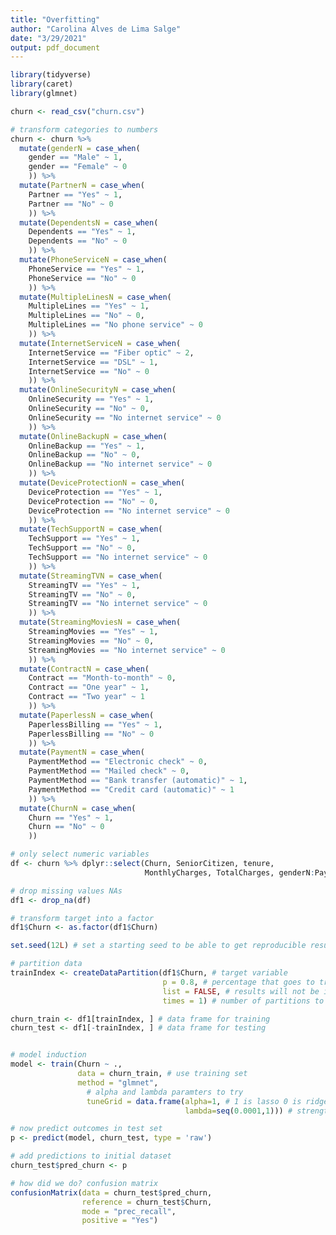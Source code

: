 ```yaml
---
title: "Overfitting"
author: "Carolina Alves de Lima Salge"
date: "3/29/2021"
output: pdf_document
---
```


```r
library(tidyverse)
library(caret)
library(glmnet)

churn <- read_csv("churn.csv")

# transform categories to numbers
churn <- churn %>% 
  mutate(genderN = case_when(
    gender == "Male" ~ 1,
    gender == "Female" ~ 0
    )) %>%
  mutate(PartnerN = case_when(
    Partner == "Yes" ~ 1,
    Partner == "No" ~ 0
    )) %>%
  mutate(DependentsN = case_when(
    Dependents == "Yes" ~ 1,
    Dependents == "No" ~ 0
    )) %>%
  mutate(PhoneServiceN = case_when(
    PhoneService == "Yes" ~ 1,
    PhoneService == "No" ~ 0
    )) %>%
  mutate(MultipleLinesN = case_when(
    MultipleLines == "Yes" ~ 1,
    MultipleLines == "No" ~ 0,
    MultipleLines == "No phone service" ~ 0
    )) %>%
  mutate(InternetServiceN = case_when(
    InternetService == "Fiber optic" ~ 2,
    InternetService == "DSL" ~ 1,
    InternetService == "No" ~ 0
    )) %>%
  mutate(OnlineSecurityN = case_when(
    OnlineSecurity == "Yes" ~ 1,
    OnlineSecurity == "No" ~ 0,
    OnlineSecurity == "No internet service" ~ 0
    )) %>%
  mutate(OnlineBackupN = case_when(
    OnlineBackup == "Yes" ~ 1,
    OnlineBackup == "No" ~ 0,
    OnlineBackup == "No internet service" ~ 0
    )) %>%
  mutate(DeviceProtectionN = case_when(
    DeviceProtection == "Yes" ~ 1,
    DeviceProtection == "No" ~ 0,
    DeviceProtection == "No internet service" ~ 0
    )) %>%
  mutate(TechSupportN = case_when(
    TechSupport == "Yes" ~ 1,
    TechSupport == "No" ~ 0,
    TechSupport == "No internet service" ~ 0
    )) %>%
  mutate(StreamingTVN = case_when(
    StreamingTV == "Yes" ~ 1,
    StreamingTV == "No" ~ 0,
    StreamingTV == "No internet service" ~ 0
    )) %>%
  mutate(StreamingMoviesN = case_when(
    StreamingMovies == "Yes" ~ 1,
    StreamingMovies == "No" ~ 0,
    StreamingMovies == "No internet service" ~ 0
    )) %>%
  mutate(ContractN = case_when(
    Contract == "Month-to-month" ~ 0,
    Contract == "One year" ~ 1,
    Contract == "Two year" ~ 1
    )) %>%
  mutate(PaperlessN = case_when(
    PaperlessBilling == "Yes" ~ 1,
    PaperlessBilling == "No" ~ 0
    )) %>%
  mutate(PaymentN = case_when(
    PaymentMethod == "Electronic check" ~ 0,
    PaymentMethod == "Mailed check" ~ 0,
    PaymentMethod == "Bank transfer (automatic)" ~ 1,
    PaymentMethod == "Credit card (automatic)" ~ 1
    )) %>%
  mutate(ChurnN = case_when(
    Churn == "Yes" ~ 1,
    Churn == "No" ~ 0
    ))

# only select numeric variables
df <- churn %>% dplyr::select(Churn, SeniorCitizen, tenure, 
                              MonthlyCharges, TotalCharges, genderN:PaymentN)

# drop missing values NAs
df1 <- drop_na(df)

# transform target into a factor
df1$Churn <- as.factor(df1$Churn)

set.seed(12L) # set a starting seed to be able to get reproducible results 

# partition data
trainIndex <- createDataPartition(df1$Churn, # target variable
                                  p = 0.8, # percentage that goes to training
                                  list = FALSE, # results will not be in a list
                                  times = 1) # number of partitions to create

churn_train <- df1[trainIndex, ] # data frame for training
churn_test <- df1[-trainIndex, ] # data frame for testing


# model induction
model <- train(Churn ~ ., 
               data = churn_train, # use training set
               method = "glmnet", 
                 # alpha and lambda paramters to try
                 tuneGrid = data.frame(alpha=1, # 1 is lasso 0 is ridge
                                       lambda=seq(0.0001,1))) # strength of penalty

# now predict outcomes in test set
p <- predict(model, churn_test, type = 'raw')

# add predictions to initial dataset 
churn_test$pred_churn <- p

# how did we do? confusion matrix
confusionMatrix(data = churn_test$pred_churn, 
                reference = churn_test$Churn, 
                mode = "prec_recall",
                positive = "Yes")

```
